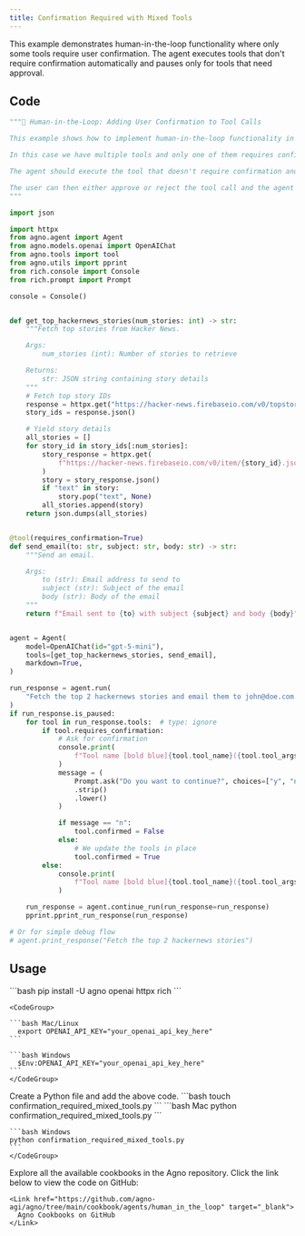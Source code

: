 ```yaml
---
title: Confirmation Required with Mixed Tools
---
```


This example demonstrates human-in-the-loop functionality where only some tools require user confirmation. The agent executes tools that don't require confirmation automatically and pauses only for tools that need approval.

## Code

```python confirmation_required_mixed_tools.py
"""🤝 Human-in-the-Loop: Adding User Confirmation to Tool Calls

This example shows how to implement human-in-the-loop functionality in your Agno tools.

In this case we have multiple tools and only one of them requires confirmation.

The agent should execute the tool that doesn't require confirmation and then pause for user confirmation.

The user can then either approve or reject the tool call and the agent should continue from where it left off.
"""

import json

import httpx
from agno.agent import Agent
from agno.models.openai import OpenAIChat
from agno.tools import tool
from agno.utils import pprint
from rich.console import Console
from rich.prompt import Prompt

console = Console()


def get_top_hackernews_stories(num_stories: int) -> str:
    """Fetch top stories from Hacker News.

    Args:
        num_stories (int): Number of stories to retrieve

    Returns:
        str: JSON string containing story details
    """
    # Fetch top story IDs
    response = httpx.get("https://hacker-news.firebaseio.com/v0/topstories.json")
    story_ids = response.json()

    # Yield story details
    all_stories = []
    for story_id in story_ids[:num_stories]:
        story_response = httpx.get(
            f"https://hacker-news.firebaseio.com/v0/item/{story_id}.json"
        )
        story = story_response.json()
        if "text" in story:
            story.pop("text", None)
        all_stories.append(story)
    return json.dumps(all_stories)


@tool(requires_confirmation=True)
def send_email(to: str, subject: str, body: str) -> str:
    """Send an email.

    Args:
        to (str): Email address to send to
        subject (str): Subject of the email
        body (str): Body of the email
    """
    return f"Email sent to {to} with subject {subject} and body {body}"


agent = Agent(
    model=OpenAIChat(id="gpt-5-mini"),
    tools=[get_top_hackernews_stories, send_email],
    markdown=True,
)

run_response = agent.run(
    "Fetch the top 2 hackernews stories and email them to john@doe.com."
)
if run_response.is_paused:
    for tool in run_response.tools:  # type: ignore
        if tool.requires_confirmation:
            # Ask for confirmation
            console.print(
                f"Tool name [bold blue]{tool.tool_name}({tool.tool_args})[/] requires confirmation."
            )
            message = (
                Prompt.ask("Do you want to continue?", choices=["y", "n"], default="y")
                .strip()
                .lower()
            )

            if message == "n":
                tool.confirmed = False
            else:
                # We update the tools in place
                tool.confirmed = True
        else:
            console.print(
                f"Tool name [bold blue]{tool.tool_name}({tool.tool_args})[/] was completed in [bold green]{tool.metrics.duration:.2f}[/] seconds."  # type: ignore
            )

    run_response = agent.continue_run(run_response=run_response)
    pprint.pprint_run_response(run_response)

# Or for simple debug flow
# agent.print_response("Fetch the top 2 hackernews stories")
```

## Usage

<Steps>
  <Snippet file="create-venv-step.mdx" />

  <Step title="Install libraries">
    ```bash
    pip install -U agno openai httpx rich
    ```
  </Step>
  <Step title="Export your OpenAI API key">

    <CodeGroup>

    ```bash Mac/Linux
      export OPENAI_API_KEY="your_openai_api_key_here"
    ```

    ```bash Windows
      $Env:OPENAI_API_KEY="your_openai_api_key_here"
    ```
    </CodeGroup> 
  </Step>

  <Step title="Create a Python file">
    Create a Python file and add the above code.
    ```bash
    touch confirmation_required_mixed_tools.py
    ```
  </Step>

  <Step title="Run Agent">
    <CodeGroup>
    ```bash Mac
    python confirmation_required_mixed_tools.py
    ```
    
    ```bash Windows  
    python confirmation_required_mixed_tools.py
    ```
    </CodeGroup>
  </Step>

  <Step title="Find All Cookbooks">
    Explore all the available cookbooks in the Agno repository. Click the link below to view the code on GitHub:

    <Link href="https://github.com/agno-agi/agno/tree/main/cookbook/agents/human_in_the_loop" target="_blank">
      Agno Cookbooks on GitHub
    </Link>
  </Step>
</Steps>